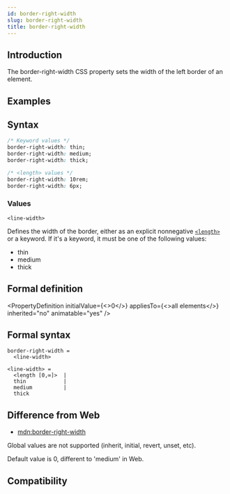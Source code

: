 ```yaml
---
id: border-right-width
slug: border-right-width
title: border-right-width
---
```


## Introduction

The border-right-width CSS property sets the width of the left border of an element.

## Examples


<Go
  example="css-api"
  defaultFile="src/border-right-width/App.tsx"
  img="https://lf-lynx.tiktok-cdns.com/obj/lynx-artifacts-oss-sg/lynx-website/assets/doc/css/border-right-width.jpg"
  defaultEntryFile="dist/border-right-width.lynx.bundle"
  entry="src/border-right-width"
/>

## Syntax

```css
/* Keyword values */
border-right-width: thin;
border-right-width: medium;
border-right-width: thick;

/* <length> values */
border-right-width: 10rem;
border-right-width: 6px;
```

### Values

`<line-width>`

Defines the width of the border, either as an explicit nonnegative [`<length>`](/api/css/data-type/length.mdx) or a keyword. If it's a keyword, it must be one of the following values:

- thin
- medium
- thick

## Formal definition


<PropertyDefinition
  initialValue={<>0</>}
  appliesTo={<>all elements</>}
  inherited="no"
  animatable="yes"
/>

## Formal syntax

```
border-right-width =
  <line-width>

<line-width> =
  <length [0,∞]>  |
  thin            |
  medium          |
  thick
```

## Difference from Web

- [mdn:border-right-width](https://developer.mozilla.org/en-US/docs/Web/CSS/border-right-width)

Global values are not supported (inherit, initial, revert, unset, etc).

Default value is 0, different to 'medium' in Web.

## Compatibility


<LegacyCompatTable metadata="css/properties/border-right-width" />
